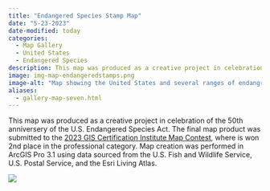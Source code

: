 ```yaml
---
title: "Endangered Species Stamp Map"
date: "5-23-2023"
date-modified: today
categories:
  - Map Gallery
  - United States
  - Endangered Species
description: This map was produced as a creative project in celebration of the 50th anniversery of the U.S. Endangered Species Act. It shows several of the limited edition endangered species stamps from the U.S. Postal Service and where the USFWS-determined ranges of those species are located.
image: img-map-endangeredstamps.png
image-alt: "Map showing the United States and several ranges of endangrered species."
aliases: 
  - gallery-map-seven.html
---
```


This map was produced as a creative project in celebration of the 50th anniversery of the U.S. Endangered Species Act. The final map product was submitted to the [2023 GIS Certification Institute Map Contest](https://www.gisci.org/About-Us/Map-Contest/Previous-Contest-Winners), where is won 2nd place in the professional category. Map creation was performed in ArcGIS Pro 3.1 using data sourced from the U.S. Fish and Wildlife Service, U.S. Postal Service, and the Esri Living Atlas.


![](img-map-endangeredstamps.png)

